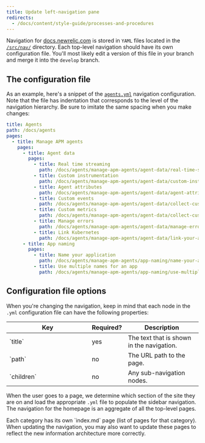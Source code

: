 ```yaml
---
title: Update left-navigation pane
redirects:
  - /docs/content/style-guide/processes-and-procedures
---
```


Navigation for [docs.newrelic.com](https://docs.newrelic.com) is stored in `YAML` files located in the [`/src/nav/`](https://github.com/newrelic/docs-website/tree/develop/src/nav) directory. Each top-level navigation should have its own configuration file. You'll most likely edit a version of this file in your branch and merge it into the `develop` branch. 

## The configuration file

As an example, here's a snippet of the [`agents.yml`](https://github.com/newrelic/docs-website/tree/develop/src/nav/agents.yml) navigation configuration. Note that the file has indentation that corresponds to the level of the navigation hierarchy. Be sure to imitate the same spacing when you make changes:

```yml
title: Agents
path: /docs/agents
pages:
  - title: Manage APM agents
    pages:
      - title: Agent data
        pages:
          - title: Real time streaming
            path: /docs/agents/manage-apm-agents/agent-data/real-time-streaming
          - title: Custom instrumentation
            path: /docs/agents/manage-apm-agents/agent-data/custom-instrumentation
          - title: Agent attributes
            path: /docs/agents/manage-apm-agents/agent-data/agent-attributes
          - title: Custom events
            path: /docs/agents/manage-apm-agents/agent-data/collect-custom-events
          - title: Custom metrics
            path: /docs/agents/manage-apm-agents/agent-data/collect-custom-metrics
          - title: Manage errors
            path: /docs/agents/manage-apm-agents/agent-data/manage-errors-apm-collect-ignore-or-mark-expected
          - title: Link Kubernetes
            path: /docs/agents/manage-apm-agents/agent-data/link-your-applications-kubernetes
      - title: App naming
        pages:
          - title: Name your application
            path: /docs/agents/manage-apm-agents/app-naming/name-your-application
          - title: Use multiple names for an app
            path: /docs/agents/manage-apm-agents/app-naming/use-multiple-names-app
```

## Configuration file options

When you're changing the navigation, keep in mind that each node in the `.yml` configuration file can have the following properties:

<table>
  <thead>
    <tr>
      <th style="width:200px">Key</th>
      <th>Required?</th>
      <th>Description</th>
    </tr>
  </thead>
  <tbody>
    <tr>
      <td>`title`</td>
      <td>yes</td>
      <td>The text that is shown in the navigation.</td>
    </tr>
    <tr>
      <td>`path`</td>
      <td>no</td>
      <td>The URL path to the page.</td>
    </tr>
    <tr>
      <td>`children`</td>
      <td>no</td>
      <td>Any sub-navigation nodes.</td>
    </tr>
  </tbody>
</table>

When the user goes to a page, we determine which section of the site they are on and load the appropriate `.yml` file to populate the sidebar navigation. The navigation for the homepage is an aggregate of all the top-level pages.

<Callout variant="tip">
Each category has its own `index.md` page (list of pages for that category). When updating the navigation, you may also want to update these pages to reflect the new information architecture more correctly.
</Callout>
